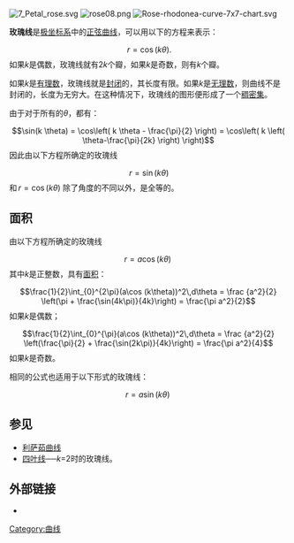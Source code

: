 [[File:7_Petal_rose.svg|thumb]]
[[File:rose08.png|thumb]]
[[File:Rose-rhodonea-curve-7x7-chart.svg|thumb]]

'''玫瑰线'''是[[极坐标系|极坐标系]]中的[[正弦曲线|正弦曲线]]，可以用以下的方程来表示：
:<math>\!\,r=\cos(k\theta).</math>
如果''k''是偶数，玫瑰线就有2''k''个瓣，如果''k''是奇数，则有''k''个瓣。

如果''k''是[[有理数|有理数]]，玫瑰线就是[[封闭|封闭]]的，其长度有限。如果''k''是[[无理数|无理数]]，则曲线不是封闭的，长度为无穷大。在这种情况下，玫瑰线的图形便形成了一个[[稠密集|稠密集]]。

由于对于所有的<math>\theta</math>，都有：
:<math>\sin(k \theta) = \cos\left( k \theta - \frac{\pi}{2} \right) = \cos\left( k \left( \theta-\frac{\pi}{2k} \right) \right)</math> 
因此由以下方程所确定的玫瑰线 
:<math>\,r=\sin(k\theta)</math>和<math>\,r = \cos(k\theta)</math>
除了角度的不同以外，是全等的。

==面积==
由以下方程所确定的玫瑰线
:<math>r=a \cos (k\theta)\,</math>
其中''k''是正整数，具有[[面积|面积]]：
:<math>
    \frac{1}{2}\int_{0}^{2\pi}(a\cos (k\theta))^2\,d\theta = \frac {a^2}{2} \left(\pi + \frac{\sin(4k\pi)}{4k}\right) = \frac{\pi a^2}{2}
</math>
如果''k''是偶数；
:<math>
    \frac{1}{2}\int_{0}^{\pi}(a\cos (k\theta))^2\,d\theta = \frac {a^2}{2} \left(\frac{\pi}{2} + \frac{\sin(2k\pi)}{4k}\right) = \frac{\pi a^2}{4}
</math>
如果''k''是奇数。

相同的公式也适用于以下形式的玫瑰线：
:<math>r=a \sin (k\theta)\,</math>

==参见==
*[[利萨茹曲线|利萨茹曲线]]
*[[四叶线|四叶线]]──''k''=2时的玫瑰线。

==外部链接==
*{{mathworld|urlname=Rose|title=Rose}}

[[Category:曲线|Category:曲线]]